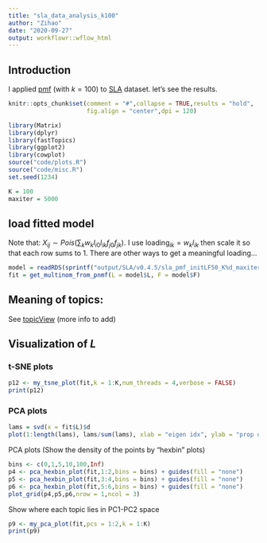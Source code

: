 ```yaml
---
title: "sla_data_analysis_k100"
author: "Zihao"
date: "2020-09-27"
output: workflowr::wflow_html
---
```


## Introduction
I  applied [pmf](https://github.com/stephenslab/ebpmf.alpha/blob/master/R/pmf.R) (with $k = 100$) to [SLA](https://zihao12.github.io/ebpmf_data_analysis/data_preprocessing_sla) dataset. let's see the results.

```r
knitr::opts_chunk$set(comment = "#",collapse = TRUE,results = "hold",
                      fig.align = "center",dpi = 120)
```

```r
library(Matrix)
library(dplyr)
library(fastTopics)
library(ggplot2)
library(cowplot)
source("code/plots.R")
source("code/misc.R")
set.seed(1234)

K = 100
maxiter = 5000
```


## load fitted model
Note that: $X_{ij} \sim  Pois(\sum_k w_k l_{i0} l_{ik} f_{j0} f_{jk})$. I use $\text{loading}_{ik} = w_k l_{ik}$ then scale it so that each row sums to 1. There are other ways to get a meaningful loading...
```r
model = readRDS(sprintf("output/SLA/v0.4.5/sla_pmf_initLF50_K%d_maxiter%d.Rds", K, maxiter))
fit = get_multinom_from_pnmf(L = model$L, F = model$F)
```

## Meaning of topics:
See [topicView](https://zihao12.shinyapps.io/topicview-app/) (more info to add)

## Visualization of $L$ {.tabset}

### t-SNE plots
```r
p12 <- my_tsne_plot(fit,k = 1:K,num_threads = 4,verbose = FALSE)
print(p12)
```

### PCA plots
```r
lams = svd(x = fit$L)$d
plot(1:length(lams), lams/sum(lams), xlab = "eigen idx", ylab = "prop of variance explained")
```


<!-- ```{r clustering-1, fig.width=8, fig.height=2.5} -->
<!-- p1 <- basic_pca_plot(fit,1:2) -->
<!-- p2 <- basic_pca_plot(fit,3:4) -->
<!-- p3 <- basic_pca_plot(fit,5:6) -->
<!-- plot_grid(p1,p2,p3,nrow = 1,ncol = 3) -->
<!-- ``` -->

PCA plots (Show the density of the points by “hexbin” plots)
```r
bins <- c(0,1,5,10,100,Inf)
p4 <- pca_hexbin_plot(fit,1:2,bins = bins) + guides(fill = "none")
p5 <- pca_hexbin_plot(fit,3:4,bins = bins) + guides(fill = "none")
p6 <- pca_hexbin_plot(fit,5:6,bins = bins) + guides(fill = "none")
plot_grid(p4,p5,p6,nrow = 1,ncol = 3)
```

Show where each topic lies in PC1-PC2 space
```r
p9 <- my_pca_plot(fit,pcs = 1:2,k = 1:K)
print(p9)
```




